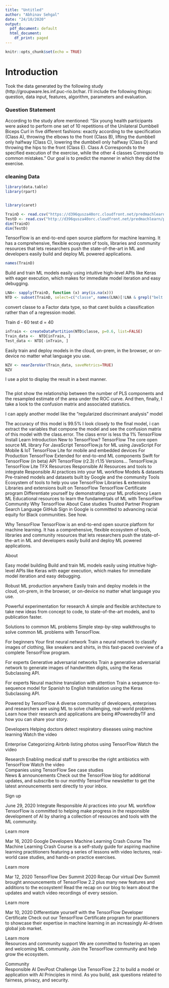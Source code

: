 ```yaml
---
title: "Untitled"
author: "Abhinav Sehgal"
date: "24/10/2020"
output:
  pdf_document: default
  html_document:
    df_print: paged
---
```


```r
knitr::opts_chunk$set(echo = TRUE)
```
# Introduction
Took the data generated by the following study (http://groupware.les.inf.puc-rio.br/har.
I'll include the following things: question, data input, features, algorithm, parameters and evaluation.

### Question Statement

According to the study afore mentioned: "Six young health participants were asked to perform one set of 10 repetitions of the Unilateral Dumbbell Biceps Curl in five different fashions: exactly according to the specification (Class A), throwing the elbows to the front (Class B), lifting the dumbbell only halfway (Class C), lowering the dumbbell only halfway (Class D) and throwing the hips to the front (Class E).
Class A Corresponds to the specified execution of the exercise, while the other 4 classes Correspond to common mistakes."
Our goal is to predict the manner in which they did the exercise.

### cleaning Data 



```r
library(data.table)
library(rpart)


library(caret)

```

```r
TrainD <- read.csv("https://d396qusza40orc.cloudfront.net/predmachlearn/pml-training.csv", header=T, na.strings=c("NA","#DIV/0!",""))
TestD <- read.csv("http://d396qusza40orc.cloudfront.net/predmachlearn/pml-testing.csv", header=T, na.strings=c("NA","#DIV/0!",""))
dim(TrainD)
dim(TestD)
```

TensorFlow is an end-to-end open source platform for machine learning. It has a comprehensive, flexible ecosystem of tools, libraries and community resources that lets researchers push the state-of-the-art in ML and developers easily build and deploy ML powered applications.

```r
names(TrainD)
```

Build and train ML models easily using intuitive high-level APIs like Keras with eager execution, which makes for immediate model iteration and easy debugging.
```r
LNA<- sapply(TrainD, function (x) any(is.na(x)))
NTD <- subset(TrainD, select=c("classe", names(LNA)[!LNA & grepl("belt|[^(fore)]arm|dumbbell|forearm", names(LNA))]))
```

convert classe to a Factor data type, so that caret builds a classification rather than of a regression model.

Train d - 60 
test d = 40
```r
inTrain <- createDataPartition(NTD$classe, p=0.6, list=FALSE)
Train_data <-  NTD[inTrain, ]
Test_data <- NTD[-inTrain, ]
```
Easily train and deploy models in the cloud, on-prem, in the browser, or on-device no matter what language you use.
```r
NZV <- nearZeroVar(Train_data, saveMetrics=TRUE)
NZV
```




I use a plot to display the result in a best manner.

```r

```

The plot show the relationship between the number of PLS components and the resampled estimate of the area under the ROC curve.
And then, finally, I take a look to the confusion matrix and associated statistics.


I can apply another model like the "regularized discriminant analysis" model 


The accuracy of this model is 99.5%
I look closely to the final model, i can extract the variables that compone the model and see the confusion matrix of this model with the class.error. The class error is less tha 1%
TensorFlow
Install
Learn
Introduction
New to TensorFlow?
TensorFlow
The core open source ML library
For JavaScript
TensorFlow.js for ML using JavaScript
For Mobile & IoT
TensorFlow Lite for mobile and embedded devices
For Production
TensorFlow Extended for end-to-end ML components
Swift for TensorFlow (in beta)
API
TensorFlow (r2.3)
r1.15
Versions…
TensorFlow.js
TensorFlow Lite
TFX
Resources
Responsible AI
Resources and tools to integrate Responsible AI practices into your ML workflow
Models & datasets
Pre-trained models and datasets built by Google and the community
Tools
Ecosystem of tools to help you use TensorFlow
Libraries & extensions
Libraries and extensions built on TensorFlow
TensorFlow Certificate program
Differentiate yourself by demonstrating your ML proficiency
Learn ML
Educational resources to learn the fundamentals of ML with TensorFlow
Community
Why TensorFlow
About
Case studies
Trusted Partner Program
Search
Language
GitHub
Sign in
Google is committed to advancing racial equity for Black communities. See how.

Why TensorFlow
TensorFlow is an end-to-end open source platform for machine learning. It has a comprehensive, flexible ecosystem of tools, libraries and community resources that lets researchers push the state-of-the-art in ML and developers easily build and deploy ML powered applications.

About  

Easy model building
Build and train ML models easily using intuitive high-level APIs like Keras with eager execution, which makes for immediate model iteration and easy debugging.


Robust ML production anywhere
Easily train and deploy models in the cloud, on-prem, in the browser, or on-device no matter what language you use.


Powerful experimentation for research
A simple and flexible architecture to take new ideas from concept to code, to state-of-the-art models, and to publication faster.

Solutions to common ML problems
Simple step-by-step walkthroughs to solve common ML problems with TensorFlow.


For beginners
Your first neural network
Train a neural network to classify images of clothing, like sneakers and shirts, in this fast-paced overview of a complete TensorFlow program.


For experts
Generative adversarial networks
Train a generative adversarial network to generate images of handwritten digits, using the Keras Subclassing API.


For experts
Neural machine translation with attention
Train a sequence-to-sequence model for Spanish to English translation using the Keras Subclassing API.

Powered by TensorFlow
A diverse community of developers, enterprises and researchers are using ML to solve challenging, real-world problems. Learn how their research and applications are being #PoweredbyTF and how you can share your story.



Developers
Helping doctors detect respiratory diseases using machine learning
Watch the video  


Enterprise
Categorizing Airbnb listing photos using TensorFlow
Watch the video  


Research
Enabling medical staff to prescribe the right antibiotics with TensorFlow
Watch the video  
Companies using TensorFlow
See case studies  
News & announcements
Check out the TensorFlow blog for additional updates, and subscribe to our monthly TensorFlow newsletter to get the latest announcements sent directly to your inbox.

Sign up  

June 29, 2020
Integrate Responsible AI practices into your ML workflow
TensorFlow is committed to helping make progress in the responsible development of AI by sharing a collection of resources and tools with the ML community.

Learn more  

Mar 16, 2020
Google Developers Machine Learning Crash Course
The Machine Learning Crash Course is a self-study guide for aspiring machine learning practitioners featuring a series of lessons with video lectures, real-world case studies, and hands-on practice exercises.

Learn more  

Mar 12, 2020
TensorFlow Dev Summit 2020 Recap
Our virtual Dev Summit brought announcements of TensorFlow 2.2 plus many new features and additions to the ecosystem! Read the recap on our blog to learn about the updates and watch video recordings of every session.

Learn more  

Mar 10, 2020
Differentiate yourself with the TensorFlow Developer Certificate
Check out our TensorFlow Certificate program for practitioners to showcase their expertise in machine learning in an increasingly AI-driven global job market.

Learn more  
Resources and community support
We are committed to fostering an open and welcoming ML community. Join the TensorFlow community and help grow the ecosystem.

Community  
Responsible AI DevPost Challenge 
Use TensorFlow 2.2 to build a model or application with AI Principles in mind. As you build, ask questions related to fairness, privacy, and security.

